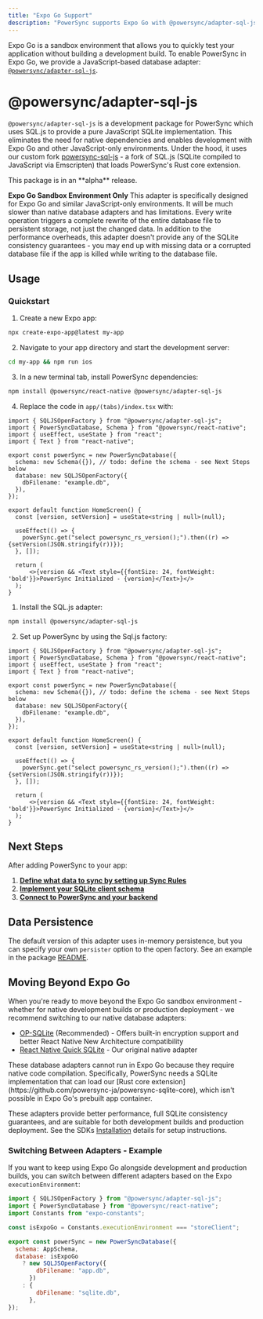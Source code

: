 ```yaml
---
title: "Expo Go Support"
description: "PowerSync supports Expo Go with @powersync/adapter-sql-js"
---
```


Expo Go is a sandbox environment that allows you to quickly test your application without building a development build. To enable PowerSync in Expo Go, we provide a JavaScript-based database adapter: [`@powersync/adapter-sql-js`](https://www.npmjs.com/package/@powersync/adapter-sql-js).

# @powersync/adapter-sql-js

`@powersync/adapter-sql-js` is a development package for PowerSync which uses SQL.js to provide a pure JavaScript SQLite implementation. This eliminates the need for native dependencies and enables development with Expo Go and other JavaScript-only environments. Under the hood, it uses our custom fork [powersync-sql-js](https://github.com/powersync-ja/powersync-sql-js) - a fork of SQL.js (SQLite compiled to JavaScript via Emscripten) that loads PowerSync's Rust core extension.

<Warning>
  This package is in an **alpha** release.

  **Expo Go Sandbox Environment Only** This adapter is specifically designed for Expo Go and similar JavaScript-only environments. It will be much slower than native database adapters and has limitations. Every write operation triggers a complete rewrite of the entire database file to persistent storage, not just the changed data. In addition to the performance overheads, this adapter doesn't provide any of the SQLite consistency guarantees - you may end up with missing data or a corrupted database file if the app is killed while writing to the database file.
</Warning>

## Usage

<Tabs>
<Tab title="New App">

### Quickstart

1. Create a new Expo app:
```bash
npx create-expo-app@latest my-app
```

2. Navigate to your app directory and start the development server:
```bash
cd my-app && npm run ios
```

3. In a new terminal tab, install PowerSync dependencies:
```bash
npm install @powersync/react-native @powersync/adapter-sql-js
```

4. Replace the code in `app/(tabs)/index.tsx` with:

```tsx app/(tabs)/index.tsx
import { SQLJSOpenFactory } from "@powersync/adapter-sql-js";
import { PowerSyncDatabase, Schema } from "@powersync/react-native";
import { useEffect, useState } from "react";
import { Text } from "react-native";

export const powerSync = new PowerSyncDatabase({
  schema: new Schema({}), // todo: define the schema - see Next Steps below
  database: new SQLJSOpenFactory({
    dbFilename: "example.db",
  }),
});

export default function HomeScreen() {
  const [version, setVersion] = useState<string | null>(null);

  useEffect(() => {
    powerSync.get("select powersync_rs_version();").then((r) => {setVersion(JSON.stringify(r))});
  }, []);

  return (
      <>{version && <Text style={{fontSize: 24, fontWeight: 'bold'}}>PowerSync Initialized - {version}</Text>}</>
  );
}
```

</Tab>
<Tab title="Existing App">

1. Install the SQL.js adapter:
```bash
npm install @powersync/adapter-sql-js
```

2. Set up PowerSync by using the Sql.js factory:

```tsx SystemProvider.tsx
import { SQLJSOpenFactory } from "@powersync/adapter-sql-js";
import { PowerSyncDatabase, Schema } from "@powersync/react-native";
import { useEffect, useState } from "react";
import { Text } from "react-native";

export const powerSync = new PowerSyncDatabase({
  schema: new Schema({}), // todo: define the schema - see Next Steps below
  database: new SQLJSOpenFactory({
    dbFilename: "example.db",
  }),
});

export default function HomeScreen() {
  const [version, setVersion] = useState<string | null>(null);

  useEffect(() => {
    powerSync.get("select powersync_rs_version();").then((r) => {setVersion(JSON.stringify(r))});
  }, []);

  return (
      <>{version && <Text style={{fontSize: 24, fontWeight: 'bold'}}>PowerSync Initialized - {version}</Text>}</>
  );
}
```

</Tab>
</Tabs>

## Next Steps

After adding PowerSync to your app:

1. [**Define what data to sync by setting up Sync Rules**](/usage/sync-rules) 
2. [**Implement your SQLite client schema**](/client-sdk-references/react-native-and-expo#1-define-the-schema)
3. [**Connect to PowerSync and your backend**](/client-sdk-references/react-native-and-expo#3-integrate-with-your-backend)

## Data Persistence

The default version of this adapter uses in-memory persistence, but you can specify your own `persister` option to the open factory.
See an example in the package [README](https://www.npmjs.com/package/@powersync/adapter-sql-js).

## Moving Beyond Expo Go

When you're ready to move beyond the Expo Go sandbox environment - whether for native development builds or production deployment - we recommend switching to our native database adapters:

- [OP-SQLite](https://www.npmjs.com/package/@powersync/op-sqlite) (Recommended) - Offers built-in encryption support and better React Native New Architecture compatibility
- [React Native Quick SQLite](https://www.npmjs.com/package/@journeyapps/react-native-quick-sqlite) - Our original native adapter

<Info>
  These database adapters cannot run in Expo Go because they require native code compilation. Specifically, PowerSync needs a SQLite implementation that can load our [Rust core extension](https://github.com/powersync-ja/powersync-sqlite-core), which isn't possible in Expo Go's prebuilt app container. 
</Info>

These adapters provide better performance, full SQLite consistency guarantees, and are suitable for both development builds and production deployment. See the SDKs [Installation](/client-sdk-references/react-native-and-expo#install-peer-dependencies) details for setup instructions.

### Switching Between Adapters - Example

If you want to keep using Expo Go alongside development and production builds, you can switch between different adapters based on the Expo `executionEnvironment`:

```js SystemProvider.tsx
import { SQLJSOpenFactory } from "@powersync/adapter-sql-js";
import { PowerSyncDatabase } from "@powersync/react-native";
import Constants from "expo-constants";

const isExpoGo = Constants.executionEnvironment === "storeClient";

export const powerSync = new PowerSyncDatabase({
  schema: AppSchema,
  database: isExpoGo
    ? new SQLJSOpenFactory({
        dbFilename: "app.db",
      })
    : {
        dbFilename: "sqlite.db",
      },
});
```